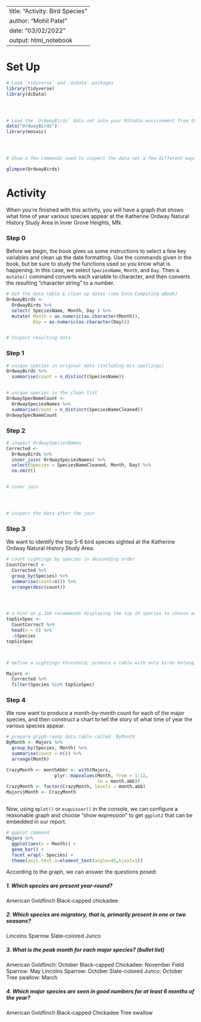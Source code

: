 
---
title: "Activity: Bird Species"
author: "Mohil Patel"
date: "03/02/2022"
output: html_notebook
---


# Set Up

```r
# Load `tidyverse` and `dcData` packages
library(tidyverse)
library(dcData)




# Load the `OrdwayBirds` data set into your RStudio environment from the `dcData` package
data("OrdwayBirds")
library(mosaic)




# Show a few commands used to inspect the data set a few different ways

glimpse(OrdwayBirds)


```

# Activity

When you're finished with this activity, you will have a graph that shows what time of year various species appear at the Katherine Ordway Natural History Study Area in Inver Grove Heights, MN.

### Step 0

Before we begin, the book gives us some instructions to select a few key variables and clean up the date formatting.  Use the commands given in the book, but be sure to study the functions used so you know what is happening.  In this case, we select `SpeciesName`, `Month`, and `Day`. Then a `mutate()` command converts each variable to character, and then converts the resulting "character string" to a number.

```r
# Get the data table & clean up dates (see Data Computing eBook)
OrdwayBirds <-
  OrdwayBirds %>%
  select( SpeciesName, Month, Day ) %>%
  mutate( Month = as.numeric(as.character(Month)), 
          Day = as.numeric(as.character(Day)))


# Inspect resulting data


```



### Step 1




```r
# unique species in original data (including mis-spellings)
OrdwayBirds %>%
  summarise(count = n_distinct(SpeciesName))


# unique species in the clean list
OrdwaySpecNameCount <-
  OrdwaySpeciesNames %>%
  summarise(count = n_distinct(SpeciesNameCleaned))
OrdwaySpecNameCount 


```


### Step 2
  



```r
# inspect OrdwaySpeciesNames
Corrected <-
  OrdwayBirds %>%
  inner_join( OrdwaySpeciesNames) %>%
  select(Species = SpeciesNameCleaned, Month, Day) %>%
  na.omit()


# inner join




# inspect the data after the join


```


### Step 3

We want to identify the top 5-6 bird species sighted at the Katherine Ordway Natural History Study Area.

```r
# count sightings by species in descending order
CountCorrect <- 
  Corrected %>% 
  group_by(Species) %>% 
  summarise(count=n()) %>%
  arrange(desc(count))




# a hint on p.164 recommends displaying the top 10 species to choose our threshold
topSixSpec <-
  CountCorrect %>% 
  head(n = 6) %>% 
  .$Species
topSixSpec



# define a sightings threshold; produce a table with only birds belonging to major species

Majors <-
  Corrected %>% 
  filter(Species %in% topSixSpec)


```


### Step 4

We now want to produce a month-by-month count for each of the major species, and then construct a chart to tell the story of what time of year the various species appear.

```r
# prepare glyph-ready data table called `ByMonth`
ByMonth <- Majors %>%
  group_by(Species, Month) %>%
  summarise(count = n()) %>%
  arrange(Month)

CrazyMonth <- monthAbbr <- with(Majors, 
                  plyr::mapvalues(Month, from = 1:12,
                                  to = month.abb))
CrazyMonth <- factor(CrazyMonth, levels = month.abb)
Majors$Month <- CrazyMonth



```

Now, using `mplot()` or  `esquisser()` in the console, we can configure a reasonable graph and choose "show expression" to get `ggplot2` that can be embedded in our report.



```r
# ggplot command
Majors %>% 
  ggplot(aes(x = Month)) +
  geom_bar() +
  facet_wrap(~ Species) +
  theme(axis.text.x=element_text(angle=45,hjust=1))


```

According to the graph, we can answer the questions posed:

##### 1. Which species are present year-round?  

American Goldfinch
Black-capped chickadee



##### 2. Which species are migratory, that is, primarily present in one or two seasons?

Lincolns Sparrow
Slate-colored Junco




##### 3. What is the peak month for each major species? (bullet list)

American Goldfinch: October
Black-capped Chickadee: November
Field Sparrow: May
Lincolns Sparrow: October
Slate-colored Junco: October
Tree swallow: March



##### 4. Which major species are seen in good numbers for at least 6 months of the year?

American Goldfinch
Black-capped Chickadee
Tree swallow





```r

```


